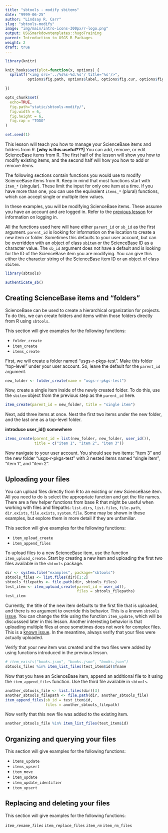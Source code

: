 ```yaml
---
title: "sbtools - modify sbitems"
date: "9999-06-25"
author: "Lindsay R. Carr"
slug: "sbtools-modify"
image: "img/main/intro-icons-300px/r-logo.png"
output: USGSmarkdowntemplates::hugoTraining
parent: Introduction to USGS R Packages
weight: 2
draft: true
---
```


```r
library(knitr)

knit_hooks$set(plot=function(x, options) {
  sprintf("<img src='../%s%s-%d.%s'/ title='%s'/>", 
          options$fig.path, options$label, options$fig.cur, options$fig.ext, options$fig.cap)

})

opts_chunk$set(
  echo=TRUE,
  fig.path="static/sbtools-modify/",
  fig.width = 6,
  fig.height = 6,
  fig.cap = "TODO"
)

set.seed(1)
```

This lesson will teach you how to manage your ScienceBase items and folders from R. **[why is this useful???]** You can add, remove, or edit ScienceBase items from R. The first half of the lesson will show you how to modify existing items, and the second half will how you how to add or remove items.

The following sections contain functions you would use to modify ScienceBase items from R. Keep in mind that most functions start with `item_*` (singular). These limit the input for only one item at a time. If you have more than one, you can use the equivalent `items_*` (plural) functions, which can accept single or multiple item values. 

In these examples, you will be modifying ScienceBase items. These assume you have an account and are logged in. Refer to the [previous lesson](#sbtools-download) for information on logging in. 

All the functions used here will have either `parent_id` or `sb_id` as the first argument. `parent_id` is looking for information on the location to create a new item or folder. Sometimes this defaults to your user account, but can be overridden with an object of class `sbitem` or the ScienceBase ID as a character value. The `sb_id` argument does not have a default and is looking for the ID of the ScienceBase item you are modifying. You can give this either the character string of the ScienceBase item ID or an object of class `sbitem`. 

```r
library(sbtools)
```

```r
authenticate_sb()
```

## Creating ScienceBase items and "folders"

ScienceBase can be used to create a hierarchical organization for projects. To do this, we can create folders and items within those folders directly from R using `sbtools`. 

This section will give examples for the following functions: 

* `folder_create`
* `item_create`
* `items_create`

First, we will create a folder named "usgs-r-pkgs-test". Make this folder "top-level" under your user account. So, leave the default for the `parent_id` argument. 

```r
new_folder <- folder_create(name = "usgs-r-pkgs-test")
```

Now, create a single item inside of the newly created folder. To do this, use the `sbitem` object from the previous step as the `parent_id` here.

```r
item_create(parent_id = new_folder, title = "single item")
```

Next, add three items at once. Nest the first two items under the new folder, and the last one as a top-level folder.

**introduce user_id() somewhere**

```r
items_create(parent_id = list(new_folder, new_folder, user_id()),
             title = c("item 1", "item 2", "item 3"))
```

Now navigate to your user account. You should see two items: "item 3" and the new folder "usgs-r-pkgs-test" with 3 nested items named "single item", "item 1", and "item 2". 

## Uploading your files

You can upload files directly from R to an existing or new ScienceBase item. All you need to do is select the appropriate function and get the file names. There are a few helper functions from base R that might be useful when working with files and filepaths: `list.dirs`, `list.files`, `file.path`, `dir.exists`, `file.exists`, `system.file`. Some may be shown in these examples, but explore them in more detail if they are unfamiliar.

This section will give examples for the following functions: 

* `item_upload_create`
* `item_append_files`

To upload files to a new ScienceBase item, use the function `item_upload_create`. Start by creating a new item and uploading the first two files available in the `sbtools` package.

```r
dir <- system.file("examples", package="sbtools")
sbtools_files <- list.files(dir)[1:2]
sbtools_filepaths <- file.path(dir, sbtools_files)
test_item <- item_upload_create(parent_id = user_id(),
                                files = sbtools_filepaths)
test_item
```

Currently, the title of the new item defaults to the first file that is uploaded, and there is no argument to override this behavior. This is a known `sbtools` [issue](https://github.com/USGS-R/sbtools/issues/49). You can change the title using the function `item_update`, which will be discusssed later in this lesson. Another interesting behavior is that uploading multiple files at once sometimes does not work for complex files. This is a [known issue](https://github.com/USGS-R/sbtools/issues/39). In the meantime, always verify that your files were actually uploaded.

Verify that your new item was created and the two files were added by using functions introduced in the previous lesson. 

```r
# item_exists("books.json", "books.json", "books.json")
sbtools_files %in% item_list_files(test_item$id)$fname
```

Now that you have an ScienceBase item, append an additional file to it using the `item_append_files` function. Use the third file available in `sbtools`. 

```r
another_sbtools_file <- list.files(dir)[3]
another_sbtools_filepath <- file.path(dir, another_sbtools_file)
item_append_files(sb_id = test_item$id,
                  files = another_sbtools_filepath)
```

Now verify that this new file was added to the existing item.

```r
another_sbtools_file %in% item_list_files(test_item$id)
```

## Organizing and querying your files

This section will give examples for the following functions: 

* `items_update`
* `items_upsert`
* `item_move`
* `item_update`
* `item_update_identifier`
* `item_upsert`

## Replacing and deleting your files

This section will give examples for the following functions: 

*`item_rename_files`
*`item_replace_files`
*`item_rm`
*`item_rm_files`
